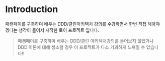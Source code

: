 # Introduction
패캠페이를 구축하며 배우는 DDD/클린아키텍처 강의를 수강하면서 한번 직접 해봐야 겠다는 생각이 들어서 시작한 토이 프로젝트 입니다.<br/>

> 패캠페이를 구축하며 배우는 DDD/클린 아키텍처강의를 들어보지 않았거나 DDD 이론에 대해 생소할 경우 이 프로젝트가 다소 기괴하게 느껴질 수 있습니다!!
<br/>
